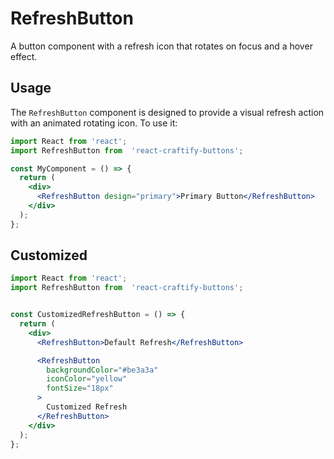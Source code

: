 
<Meta title="Buttons/RefreshButton" component={RefreshButton} />

# RefreshButton

A button component with a refresh icon that rotates on focus and a hover effect.

## Usage

The `RefreshButton` component is designed to provide a visual refresh action with an animated rotating icon. To use it:

```jsx
import React from 'react';
import RefreshButton from  'react-craftify-buttons';  

const MyComponent = () => {
  return (
    <div>
      <RefreshButton design="primary">Primary Button</RefreshButton>
    </div>
  );
};

```

## Customized
 
```jsx
import React from 'react';
import RefreshButton from  'react-craftify-buttons';  


const CustomizedRefreshButton = () => {
  return (
    <div>
      <RefreshButton>Default Refresh</RefreshButton>

      <RefreshButton
        backgroundColor="#be3a3a"
        iconColor="yellow"
        fontSize="18px"
      >
        Customized Refresh
      </RefreshButton>
    </div>
  );
};
```